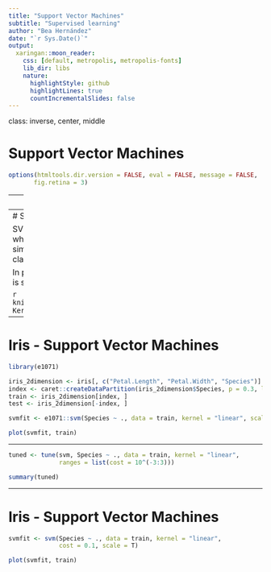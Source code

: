 ```yaml
---
title: "Support Vector Machines"
subtitle: "Supervised learning"
author: "Bea Hernández"
date: "`r Sys.Date()`"
output: 
  xaringan::moon_reader:
    css: [default, metropolis, metropolis-fonts]
    lib_dir: libs
    nature:
      highlightStyle: github
      highlightLines: true
      countIncrementalSlides: false
---
```

class: inverse, center, middle

# Support Vector Machines

```r
options(htmltools.dir.version = FALSE, eval = FALSE, message = FALSE,
       fig.retina = 3)
```

---
# Support Vector Machines

Support vector machines, known better as SVMs, are a machine learning model that use hyperplanes to separate data. To separate and partition our data, we find some kind of plane (or in the cases of two-dimensional data, a line) that separates them and use the vectors that maximize the separation in the data.

```r
knitr::include_graphics('figs/smv.png')
```

---
# Support Vector Machines

SVMs work by employing something called the *kernel trick*: This is a method by which we can **transform** the data for which we are trying to draw a decision boundary, and then **apply a hyperplane** separation on that transformed data. In its simplest form, the kernel trick means transforming data into another dimension that has a clear dividing margin between classes of data.

In practice, this transformation is more or less a **black box** because the feature space can be quite complex, but the idea is still the same.

```r
knitr::include_graphics('https://upload.wikimedia.org/wikipedia/commons/thumb/c/cc/Kernel_trick_idea.svg/1000px-Kernel_trick_idea.svg.png')
```

---
# Iris - Support Vector Machines

```r
library(e1071)

iris_2dimension <- iris[, c("Petal.Length", "Petal.Width", "Species")]
index <- caret::createDataPartition(iris_2dimension$Species, p = 0.3, list = F)
train <- iris_2dimension[index, ]
test <- iris_2dimension[-index, ]

svmfit <- e1071::svm(Species ~ ., data = train, kernel = "linear", scale = T)

plot(svmfit, train)
```
---

```r
tuned <- tune(svm, Species ~ ., data = train, kernel = "linear",
              ranges = list(cost = 10^(-3:3)))

summary(tuned)
```

---
# Iris - Support Vector Machines

```r
svmfit <- svm(Species ~ ., data = train, kernel = "linear",
              cost = 0.1, scale = T)

plot(svmfit, train)
```
